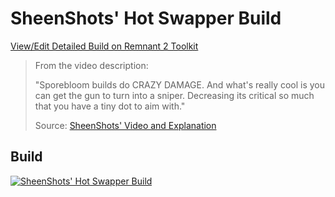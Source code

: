 
# SheenShots' Hot Swapper Build

[View/Edit Detailed Build on Remnant 2 Toolkit](https://www.remnant2toolkit.com/builder/clqy8469w0000gqvpwqq3o5p0)

> From the video description:
>
> "Sporebloom builds do CRAZY DAMAGE. And what's really cool is you can get the gun to turn into a sniper. Decreasing its critical so much that you have a tiny dot to aim with."
>
> Source: [SheenShots' Video and Explanation](https://www.youtube.com/watch?v=tf-y-_iEuds)

## Build

[![SheenShots' Hot Swapper Build](https://remnant2toolkit.b-cdn.net/featured-builds/sheenshots_hot_swapper.png)](https://www.remnant2toolkit.com/builder/clqy8469w0000gqvpwqq3o5p0)
